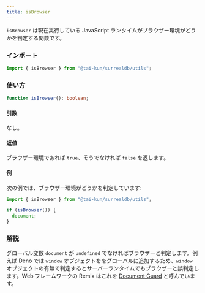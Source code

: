 ```yaml
---
title: isBrowser
---
```


`isBrowser` は現在実行している JavaScript ランタイムがブラウザー環境がどうかを判定する関数です。

### インポート

```ts
import { isBrowser } from "@tai-kun/surrealdb/utils";
```

### 使い方

```ts
function isBrowser(): boolean;
```

#### 引数

なし。

#### 返値

ブラウザー環境であれば `true`、そうでなければ `false` を返します。

#### 例

次の例では、ブラウザー環境がどうかを判定しています:

```ts
import { isBrowser } from "@tai-kun/surrealdb/utils";

if (isBrowser()) {
  document;
}
```

### 解説

グローバル変数 `document` が `undefined` でなければブラウザーと判定します。例えば Deno では `window` オブジェクトををグローバルに追加するため、`window` オブジェクトの有無で判定するとサーバーランタイムでもブラウザーと誤判定します。Web フレームワークの Remix はこれを [Document Guard](https://remix.run/docs/en/main/guides/constraints#document-guard) と呼んでいます。
